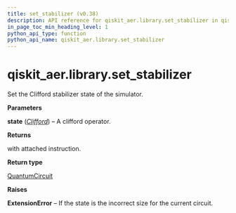 ```yaml
---
title: set_stabilizer (v0.38)
description: API reference for qiskit_aer.library.set_stabilizer in qiskit v0.38
in_page_toc_min_heading_level: 1
python_api_type: function
python_api_name: qiskit_aer.library.set_stabilizer
---
```


<span id="qiskit-aer-library-set-stabilizer" />

# qiskit\_aer.library.set\_stabilizer

<Function id="qiskit_aer.library.set_stabilizer" isDedicatedPage={true} github="https://github.com/qiskit/qiskit-aer/tree/stable/0.11/qiskit_aer/library/set_instructions/set_stabilizer.py" signature="set_stabilizer(self, state)">
  Set the Clifford stabilizer state of the simulator.

  **Parameters**

  **state** ([*Clifford*](qiskit.quantum_info.Clifford "qiskit.quantum_info.Clifford")) – A clifford operator.

  **Returns**

  with attached instruction.

  **Return type**

  [QuantumCircuit](qiskit.circuit.QuantumCircuit "qiskit.circuit.QuantumCircuit")

  **Raises**

  **ExtensionError** – If the state is the incorrect size for the current circuit.
</Function>

